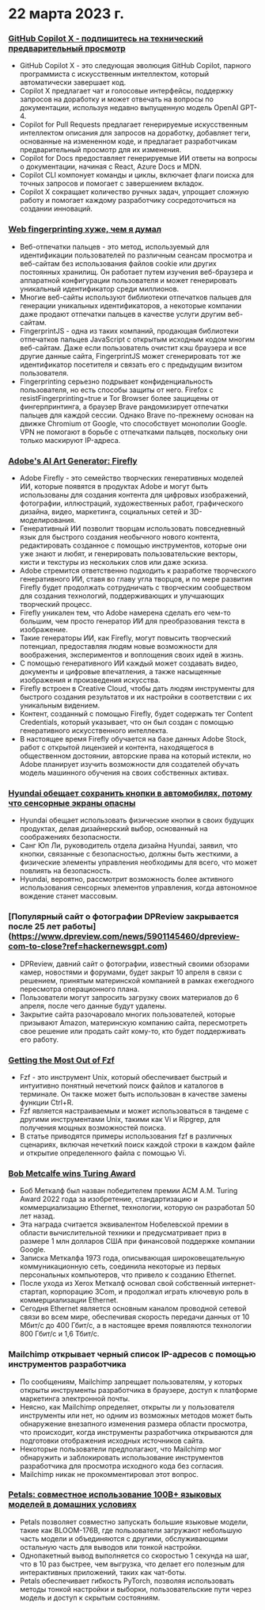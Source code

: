 
<Steps>

# 22 марта 2023 г.

### [GitHub Copilot X - подпишитесь на технический предварительный просмотр](https://github.blog/2023-03-22-github-copilot-x-the-ai-powered-developer-experience/?ref=hackernewsgpt.com)

- GitHub Copilot X - это следующая эволюция GitHub Copilot, парного программиста с искусственным интеллектом, который автоматически завершает код.
- Copilot X предлагает чат и голосовые интерфейсы, поддержку запросов на доработку и может отвечать на вопросы по документации, используя недавно выпущенную модель OpenAI GPT-4.
- Copilot for Pull Requests предлагает генерируемые искусственным интеллектом описания для запросов на доработку, добавляет теги, основанные на измененном коде, и предлагает разработчикам предварительный просмотр для их изменения.
- Copilot for Docs предоставляет генерируемые ИИ ответы на вопросы о документации, начиная с React, Azure Docs и MDN.
- Copilot CLI компонует команды и циклы, включает флаги поиска для точных запросов и помогает с завершением вкладок.
- Copilot X сокращает количество ручных задач, упрощает сложную работу и помогает каждому разработчику сосредоточиться на создании инноваций.

### [Web fingerprinting хуже, чем я думал](https://www.bitestring.com/posts/2023-03-19-web-fingerprinting-is-worse-than-I-thought.html?ref=hackernewsgpt.com)

- Веб-отпечатки пальцев - это метод, используемый для идентификации пользователей по различным сеансам просмотра и веб-сайтам без использования файлов cookie или других постоянных хранилищ. Он работает путем изучения веб-браузера и аппаратной конфигурации пользователя и может генерировать уникальный идентификатор среди миллионов.
- Многие веб-сайты используют библиотеки отпечатков пальцев для генерации уникальных идентификаторов, а некоторые компании даже продают отпечатки пальцев в качестве услуги другим веб-сайтам.
- FingerprintJS - одна из таких компаний, продающая библиотеки отпечатков пальцев JavaScript с открытым исходным кодом многим веб-сайтам. Даже если пользователь очистит кэш браузера и все другие данные сайта, FingerprintJS может сгенерировать тот же идентификатор посетителя и связать его с предыдущим визитом пользователя.
- Fingerprinting серьезно подрывает конфиденциальность пользователя, но есть способы защиты от него. Firefox с resistFingerprinting=true и Tor Browser более защищены от фингерпринтинга, а браузер Brave рандомизирует отпечатки пальцев для каждой сессии. Однако Brave по-прежнему основан на движке Chromium от Google, что способствует монополии Google. VPN не помогают в борьбе с отпечатками пальцев, поскольку они только маскируют IP-адреса.

### [Adobe's AI Art Generator: Firefly](https://www.adobe.com/sensei/generative-ai/firefly.html?ref=hackernewsgpt.com)

- Adobe Firefly - это семейство творческих генеративных моделей ИИ, которые появятся в продуктах Adobe и могут быть использованы для создания контента для цифровых изображений, фотографии, иллюстраций, художественных работ, графического дизайна, видео, маркетинга, социальных сетей и 3D-моделирования.
- Генеративный ИИ позволит творцам использовать повседневный язык для быстрого создания необычного нового контента, редактировать созданное с помощью инструментов, которые они уже знают и любят, и генерировать пользовательские векторы, кисти и текстуры из нескольких слов или даже эскиза.
- Adobe стремится ответственно подходить к разработке творческого генеративного ИИ, ставя во главу угла творцов, и по мере развития Firefly будет продолжать сотрудничать с творческим сообществом для создания технологий, поддерживающих и улучшающих творческий процесс.
- Firefly уникален тем, что Adobe намерена сделать его чем-то большим, чем просто генератор ИИ для преобразования текста в изображение.
- Такие генераторы ИИ, как Firefly, могут повысить творческий потенциал, предоставляя людям новые возможности для воображения, экспериментов и воплощения своих идей в жизнь.
- С помощью генеративного ИИ каждый может создавать видео, документы и цифровые впечатления, а также насыщенные изображения и произведения искусства.
- Firefly встроен в Creative Cloud, чтобы дать людям инструменты для быстрого создания результатов и их настройки в соответствии с их уникальным видением.
- Контент, созданный с помощью Firefly, будет содержать тег Content Credentials, который указывает, что он был создан с помощью генеративного искусственного интеллекта.
- В настоящее время Firefly обучается на базе данных Adobe Stock, работ с открытой лицензией и контента, находящегося в общественном достоянии, авторские права на который истекли, но Adobe планирует изучить возможности для создателей обучать модель машинного обучения на своих собственных активах.

### [Hyundai обещает сохранить кнопки в автомобилях, потому что сенсорные экраны опасны](https://www.thedrive.com/news/hyundai-promises-to-keep-buttons-in-cars-because-touchscreen-controls-are-dangerous?ref=hackernewsgpt.com)

- Hyundai обещает использовать физические кнопки в своих будущих продуктах, делая дизайнерский выбор, основанный на соображениях безопасности.
- Санг Юп Ли, руководитель отдела дизайна Hyundai, заявил, что кнопки, связанные с безопасностью, должны быть жесткими, а физические элементы управления необходимы для всего, что может повлиять на безопасность.
- Hyundai, вероятно, рассмотрит возможность более активного использования сенсорных элементов управления, когда автономное вождение станет массовым.

### [Популярный сайт о фотографии DPReview закрывается после 25 лет работы] (https://www.dpreview.com/news/5901145460/dpreview-com-to-close?ref=hackernewsgpt.com)

- DPReview, давний сайт о фотографии, известный своими обзорами камер, новостями и форумами, будет закрыт 10 апреля в связи с решением, принятым материнской компанией в рамках ежегодного пересмотра операционного плана.
- Пользователи могут запросить загрузку своих материалов до 6 апреля, после чего данные будут удалены.
- Закрытие сайта разочаровало многих пользователей, которые призывают Amazon, материнскую компанию сайта, пересмотреть свое решение или продать сайт кому-то, кто будет поддерживать его работу.

### [Getting the Most Out of Fzf](https://andrew-quinn.me/fzf/?ref=hackernewsgpt.com)

- Fzf - это инструмент Unix, который обеспечивает быстрый и интуитивно понятный нечеткий поиск файлов и каталогов в терминале. Он также может быть использован в качестве замены функции Ctrl+R.
- Fzf является настраиваемым и может использоваться в тандеме с другими инструментами Unix, такими как Vi и Ripgrep, для получения мощных возможностей поиска.
- В статье приводятся примеры использования fzf в различных сценариях, включая нечеткий поиск каждой строки в каждом файле и открытие определенного файла с помощью Vi.

### [Bob Metcalfe wins Turing Award](https://amturing.acm.org/?2023=&ref=hackernewsgpt.com)

- Боб Меткалф был назван победителем премии ACM A.M. Turing Award 2022 года за изобретение, стандартизацию и коммерциализацию Ethernet, технологии, которую он разработал 50 лет назад.
- Эта награда считается эквивалентом Нобелевской премии в области вычислительной техники и предусматривает приз в размере 1 млн долларов США при финансовой поддержке компании Google.
- Записка Меткалфа 1973 года, описывающая широковещательную коммуникационную сеть, соединила некоторые из первых персональных компьютеров, что привело к созданию Ethernet.
- После ухода из Xerox Меткалф основал свой собственный интернет-стартап, корпорацию 3Com, и продолжал играть ключевую роль в коммерциализации Ethernet.
- Сегодня Ethernet является основным каналом проводной сетевой связи во всем мире, обеспечивая скорость передачи данных от 10 Мбит/с до 400 Гбит/с, а в настоящее время появляются технологии 800 Гбит/с и 1,6 Тбит/с.

### Mailchimp открывает черный список IP-адресов с помощью инструментов разработчика

- По сообщениям, Mailchimp запрещает пользователям, у которых открыты инструменты разработчика в браузере, доступ к платформе маркетинга электронной почты.
- Неясно, как Mailchimp определяет, открыты ли у пользователя инструменты или нет, но одним из возможных методов может быть обнаружение внезапного изменения размера области просмотра, что происходит, когда инструменты разработчика открываются для подготовки отображения исходных источников сайта.
- Некоторые пользователи предполагают, что Mailchimp мог обнаружить и заблокировать использование инструментов разработчика для просмотра исходного кода без согласия.
- Mailchimp никак не прокомментировал этот вопрос.

### [Petals: совместное использование 100B+ языковых моделей в домашних условиях](https://petals.ml/?ref=hackernewsgpt.com)

- Petals позволяет совместно запускать большие языковые модели, такие как BLOOM-176B, где пользователи загружают небольшую часть модели и объединяются с другими, обслуживающими остальную часть для выводов или тонкой настройки.
- Однопакетный вывод выполняется со скоростью 1 секунда на шаг, что в 10 раз быстрее, чем выгрузка, что делает его полезным для интерактивных приложений, таких как чат-боты.
- Petals обеспечивает гибкость PyTorch, позволяя использовать методы тонкой настройки и выборки, пользовательские пути через модель и доступ к скрытым состояниям.

</Steps>
